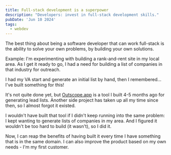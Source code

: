 ```yaml
---
title: Full-stack development is a superpower
description: "Developers: invest in full-stack development skills."
pubDate: 'Jun 10 2024'
tags:
  - webdev
---
```


The best thing about being a software developer that can work full-stack is the ability to solve your own problems, by building your own solutions.

Example: I'm experimenting with building a rank-and-rent site in my local area. As I get it ready to go, I had a need for building a list of companies in that industry for outreach.

I had my VA start and generate an initial list by hand, then I remembered... I've built something for this! 

It's not quite done yet, but [Outscope.app](https://outscope.com) is a tool I built 4-5 months ago for generating lead lists. Another side project has taken up all my time since then, so I almost forgot it existed.

I wouldn't have built that tool if I didn't keep running into the same problem: I kept wanting to generate lists of companies in my area. And I figured it wouldn't be too hard to build (it wasn't), so I did it.

Now, I can reap the benefits of having built it every time I have something that is in the same domain. I can also improve the product based on my own needs - I'm my first customer.
